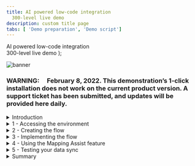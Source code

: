 ```yaml
---
title: AI powered low-code integration
  300-level live demo
description: custom title page
tabs: [ 'Demo preparation', 'Demo script']
---
```


  <span>
    AI powered low-code integration <br /> 300-level live demo
  </span> );

![banner](./images/Low-code-integration-300Script.jpg)

<span id="top"></span>

### **WARNING**:     February 8, 2022. This demonstration’s 1-click installation does not work on the current product version. A support ticket has been submitted, and updates will be provided here daily.

<details>

<summary>Introduction</summary>

<br/>

Data mapping is among the most important design steps in building an integration flow. This design-time task is usually the most tedious, time-consuming, complex, and error-prone because it requires deep understanding of all the data fields on the source and target systems. Building a successful data mapping also requires business analysis, domain expertise, and technical knowledge on both source and target systems.
<br/>
Our goal in creating Mapping Assist was to simplify and automate data mapping. And when coupled with the extensive list of pre-built, security rich connectors, it can accelerate the delivery of value to the business through integration.
<br/><br/>
ACME Retail has acquired another business and needs to synchronize the contacts between two CRM applications. In this demo, we assist ACME using AI and low-code integration, synchronizing contact information between the Salesforce and Insightly CRM systems. We will recognize and automatically match fields with high confidence levels. We will also recommend and assist with other fields where there is lower confidence. And we will generate a transformation across the fields when the field formats are not the same. As you continue to use the Mapping Assist capability it learns from previously accepted matches to raise confidence levels in future mapping efforts.
<br/><br/>
Using AI-powered mapping, we can reduce errors and speed integration development.
<br/><br/>
In the demo, we will execute the following steps: <br/>
•	Access the Cloud Pak for Integration environment <br/>
•	Create and implement an API-enabled flow to map the fields for 'contact' between Salesforce and Insightly CRM <br/>
•	Auto-map all fields wherever the matching confidence is at least 80% <br/>
•	Process relevant and fine-grained field level suggestions that are provided when the confidence is between 30% and 80% <br/>
•	Generate a data transformation when the field formats do not match <br/>
•	Execute the flow to see the results <br/>

<br/>

Let’s get started!

<br/>

(Demo slides [here](./Script-Mapping-Assist-Opening-and-Closing-slides.pptx))
<br/>
(Printer-ready PDF of demo script <a href="./300-AI-powered-low-code-integration.pdf" target="_blank" rel="noreferrer">here</a>)
<br/>
</details>

<details>
<summary>1 - Accessing the environment</summary>

<br/>

| **1.1** | **Log in to Cloud Pak for Integration** |
| :--- | :--- |
| **Narration** | A new approach with automation and continuous improvement fed by AI algorithms is required. IBM Cloud Pak for Integration is a hybrid integration solution that provides an automated lifecycle across multiple styles of enterprise integration. With IBM Cloud Pak for Integration, companies can speed integration development, reduce costs, and maintain enhanced security, governance, and availability. Let’s see IBM Cloud Pak for Integration in action. For today's demo, we are using IBM Cloud Pak for Integration installed on the IBM cloud. Let me log in. |
| **Action** &nbsp; 1.1.1 | Open Cloud Pak for Integration and click **IBM provided credentials (admin only)**. <br/><br/> <img src="https://raw.githubusercontent.com/ibm-garage-tsa/platinum-demos/master/src/pages/300-integration-low-code-integration-using-ai/images/mapping-assist-1-1-1.png" width="800" /><br/>
| **Action** &nbsp; 1.1.2 | Log in with your admin username and password. <br/><br/> <img src="https://raw.githubusercontent.com/ibm-garage-tsa/platinum-demos/master/src/pages/300-integration-low-code-integration-using-ai/images/mapping-assist-1-1-2.png" width="800" /><br/> |

<br/><br/>

| **1.2** | **View the Cloud Pak for Integration home screen** |
| :--- | :--- |
| **Narration** | Welcome to IBM Cloud Pak for Integration! We’re now at the home screen showing all the capabilities of the Cloud Pak brought together in one place. Specialized integration capabilities — for API management, application integration, messaging, and more — are built on top of powerful automation services. Let’s see the integration capabilities available in this Cloud Pak. |
| **Action** &nbsp; 1.2.1 | Show the home page and click **View Capabilities**. <br/><br/> <img src="https://raw.githubusercontent.com/ibm-garage-tsa/platinum-demos/master/src/pages/300-integration-low-code-integration-using-ai/images/mapping-assist-1-2-1.png" width="800" /><br/> |

<br/><br/>

| **1.3** | **Open the Designer** |
| :--- | :--- |
| **Narration** | As you can see, through a single interface you are able to access all the integration capabilities your team needs, including API management, application integration, enterprise messaging, events, and high-speed transfer. <br/><br/> In this demo, we'll use the App Connect Designer's Mapping Assist capability to speed the transformation of complex data formats used by cloud applications, such as Salesforce and Insightly. Let’s open our App Connect Designer. |
| **Action** &nbsp; 1.3.1 | Show the **Integration capabilities** page and open the Designer (**ace-designer-demo**). <br/><br/> <img src="https://raw.githubusercontent.com/ibm-garage-tsa/platinum-demos/master/src/pages/300-integration-low-code-integration-using-ai/images/mapping-assist-1-3-1.png" width="800" /><br/> |

<br/>

**[Go to top](#top)**

</details>

<details>
<summary>2 - Creating the flow</summary>

<br/>

| **2.1** | **Create flows for an API** |
| :--- | :--- |
| **Narration** | Here we are in the designer tooling. This is where we can create all our API integration flows and manage our connectivity to our services and endpoints. As we begin, there is nothing here yet, so let’s build some integration logic. Let’s see how simple it is to create our flow for an API. First, we need to create a model for our contact. |
| **Action** &nbsp; 2.1.1 | Click **Create flows for an API** (1). <br/><br/> <img src="https://raw.githubusercontent.com/ibm-garage-tsa/platinum-demos/master/src/pages/300-integration-low-code-integration-using-ai/images/mapping-assist-2-1-1.png" width="800" /><br/> |
| **Action** &nbsp; 2.1.2 | In the API title, replace Untitled API with **Contact API** (2). In the model name, enter **Contact** and click **Create model** (3). <br/><br/> <img src="https://raw.githubusercontent.com/ibm-garage-tsa/platinum-demos/master/src/pages/300-integration-low-code-integration-using-ai/images/mapping-assist-2-1-2.png" width="800" /><br/> |

<br/><br/>

| **2.2** | **Create properties** |
| :--- | :--- |
| **Narration** | Let's start by defining our properties. There will be an ID, FirstName, LastName, Email, Address, Phone, and Mobile. As you can see, we are developing our API based on a model. It's completely model-driven, and we've just modeled our 'Contact' object. Next, we'll design and implement the operation that is related to this 'Contact' model. |
| **Action** &nbsp; 2.2.1 | In the property name, enter **ID** and click **Add property**. Repeat the same steps to include **FirstName**, **LastName**, **Email**, **Address**, **Phone**, and **Mobile** (1). Click **Operations** (2). <br/><br/> <img src="https://raw.githubusercontent.com/ibm-garage-tsa/platinum-demos/master/src/pages/300-integration-low-code-integration-using-ai/images/mapping-assist-2-2-1.png" width="800" /><br/> |

<br/><br/>

| **2.3** | **Create operation** |
| :--- | :--- |
| **Narration** | First, let's select the "Create Contact" operation. This operation syncs the data from Salesforce to Insightly CRM. Let's implement our API flow. |
| **Action** &nbsp; 2.3.1 | On the **Select an operation to add** combobox, select **Create Contact** (1). Then, click **Implement flow** (2). <br/><br/> <img src="https://raw.githubusercontent.com/ibm-garage-tsa/platinum-demos/master/src/pages/300-integration-low-code-integration-using-ai/images/mapping-assist-2-3-1.png" width="800" /><br/> |

<br/>

**[Go to top](#top)**

</details>

<details>
<summary>3 - Implementing the flow</summary>

<br/>

| **3.1** | **Adjust flow response** |
| :--- | :--- |
| **Narration** | Here we see our initial demo flow, which initially has just a 'Request' node and a 'Response' node. We will use the designer flow editor to edit and change our flow to add the necessary additional steps. <br/><br/> Before we add to our flow, let’s adjust the response that is returned when the flow is called. This response serves to close the API flow and is a required construct. Because there is no data needed by the caller of the API flow (but a response is required), we can have a very simple response. We will add the Object ID to the response. |
| **Action** &nbsp; 3.1.1 | Click the **Response** node (1). <br/><br/> <img src="https://raw.githubusercontent.com/ibm-garage-tsa/platinum-demos/master/src/pages/300-integration-low-code-integration-using-ai/images/mapping-assist-3-0-1.png" width="800" /><br/> |
| **Action** &nbsp; 3.1.2 | Enter **ID** in the **ID** field (2), and select the **Request ID** object (3). <br/><br/> <img src="https://raw.githubusercontent.com/ibm-garage-tsa/platinum-demos/master/src/pages/300-integration-low-code-integration-using-ai/images/mapping-assist-3-0-2.png" width="800" /><br/> |

<br/><br/>

| **3.2** | **Retrieve contacts** |
| :--- | :--- |
| **Narration** | Our API will be easy to create. The API will retrieve the contacts from Salesforce. For each contact that is retrieved, we will sync the data to Insightly CRM. Let's include our pre-configured Salesforce connector and select the "Retrieve contacts" operation. |
| **Action** &nbsp; 3.2.1 | Click the **Plus** icon (1). Search for the **Salesforce** connector (2). <br/><br/> <img src="https://raw.githubusercontent.com/ibm-garage-tsa/platinum-demos/master/src/pages/300-integration-low-code-integration-using-ai/images/mapping-assist-3-1-1.png" width="800" /><br/> |
| **Action** &nbsp; 3.2.2 | From your pre-configured Salesforce connector, select **Retrieve contacts** (3). <br/><br/> <img src="https://raw.githubusercontent.com/ibm-garage-tsa/platinum-demos/master/src/pages/300-integration-low-code-integration-using-ai/images/mapping-assist-3-1-2.png" width="800" /><br/> |
| **Action** &nbsp; 3.2.3 | Select **Process 10 items from the collection** (4). <br/><br/> <img src="https://raw.githubusercontent.com/ibm-garage-tsa/platinum-demos/master/src/pages/300-integration-low-code-integration-using-ai/images/mapping-assist-3-1-3.png" width="800" /><br/> |

<br/><br/>

| **3.3** | **'For each' statement** |
| :--- | :--- |
| **Narration** | Now, we need to add a 'for each' statement because we need to retrieve all of the contacts from Salesforce. For each contact, we need to create a contact in the Insightly CRM. We'll select the "Salesforce Contacts" object as the object to be processed. |
| **Action** &nbsp; 3.3.1 | Click the **Plus** icon (1). <br/><br/> <img src="https://raw.githubusercontent.com/ibm-garage-tsa/platinum-demos/master/src/pages/300-integration-low-code-integration-using-ai/images/mapping-assist-3-2-1.png" width="800" /><br/> |
| **Action** &nbsp; 3.3.2 | Then, open the **Toolbox** tab (2) and select the **For each** statement (3). <br/><br/> <img src="https://raw.githubusercontent.com/ibm-garage-tsa/platinum-demos/master/src/pages/300-integration-low-code-integration-using-ai/images/mapping-assist-3-2-2.png" width="800" /><br/> |
| **Action** &nbsp; 3.3.3 | Enter **Contacts** in the **Select the collection of items to process** field (4), and select the **Salesforce Contacts** object (5). <br/><br/> <img src="https://raw.githubusercontent.com/ibm-garage-tsa/platinum-demos/master/src/pages/300-integration-low-code-integration-using-ai/images/mapping-assist-3-2-3.png" width="800" /><br/> |

<br/><br/>

| **3.4** | **Create contacts** |
| :--- | :--- |
| **Narration** | Now we are configuring our flow to connect to the Insightly CRM. Our Insightly account is pre-configured, so we select the 'Create Contact' operation. The Mapping Assist feature starts to work in the background, generating suggestions for us to populate the target fields in Insightly. |
| **Action** &nbsp; 3.4.1 | In the **For each** loop, click the **Plus** icon (1). <br/><br/> <img src="https://raw.githubusercontent.com/ibm-garage-tsa/platinum-demos/master/src/pages/300-integration-low-code-integration-using-ai/images/mapping-assist-3-3-1.png" width="800" /><br/> |
| **Action** &nbsp; 3.4.2 | In the **Applications** tab, search for the **Insightly** connector (2). <br/><br/> <img src="https://raw.githubusercontent.com/ibm-garage-tsa/platinum-demos/master/src/pages/300-integration-low-code-integration-using-ai/images/mapping-assist-3-3-2.png" width="800" /><br/> |
| **Action** &nbsp; 3.4.3 | Select the **Create contact** operation (3). <br/><br/> <img src="https://raw.githubusercontent.com/ibm-garage-tsa/platinum-demos/master/src/pages/300-integration-low-code-integration-using-ai/images/mapping-assist-3-3-3.png" width="800" /><br/> |

<br/>

**[Go to top](#top)**

</details>

<details>
<summary>4 - Using the Mapping Assist feature </summary>

<br/>

| **4.1** | **View suggestions** |
| :--- | :--- |
| **Narration** | In the node, you can manually define the map between the Salesforce and Insightly fields. However, this is difficult because there are lots of fields, and the products will probably have different field names for the same objects. With Mapping Assist, you don't need to type all of these mappings. We'll use AI to simplify our work! Once Insightly's 'Create Contact' node is added, mapping suggestions are automatically generated. The best possible matches (top suggestions) are presented, which can be automatically inserted into fields with a single click. These top suggestions have an 80% (or higher) confidence score, and the count (20+ suggestions) identifies the total number of fields that will be populated with mappings. |
| **Action** &nbsp; 4.1.1 | Point out Mapping Assist's **[20+] suggestions** (1) and click **View suggestions** (2). <br/><br/> **Note**: The exact number of suggestions may vary. <br/><br/> <img src="https://raw.githubusercontent.com/ibm-garage-tsa/platinum-demos/master/src/pages/300-integration-low-code-integration-using-ai/images/mapping-assist-4-1-1.png" width="800" /><br/> |

<br/><br/>

| **4.2** | **Apply suggestions** |
| :--- | :--- |
| **Narration** | By clicking "View suggestions", all suggestions with a confidence score of at least 80% are automatically displayed into Insightly's 'Create Contact' node. Note that there are suggestions for simple fields as well as for more complex, nested fields. Mapping Assist uses a pre-trained AI algorithm to provide intelligent, customized data map suggestions. From this interface, we can clear the suggestions, or we can accept and apply the suggestions. |
| **Action** &nbsp; 4.2.1 | Show the list of suggestions (1) and click **Apply [20+] suggestions** (2). <br/><br/> <img src="https://raw.githubusercontent.com/ibm-garage-tsa/platinum-demos/master/src/pages/300-integration-low-code-integration-using-ai/images/mapping-assist-4-2-1.png" width="800" /><br/> |

<br/><br/>

| **4.3** | **Resolve warnings** |
| :--- | :--- |
| **Narration** | Mapping Assist’s AI algorithm sometimes finds multiple high-confidence mapping possibilities. When this occurs, we need to decide which mapping we want to accept. |
| **Action** &nbsp; 4.3.1 | You may or may not see this situation. When this happens, a **warning** message is shown. You need to resolve any/all fields where this occurs. Delete the field name that is currently mapped to the field with the warning. <br/><br/> <img src="https://raw.githubusercontent.com/ibm-garage-tsa/platinum-demos/master/src/pages/300-integration-low-code-integration-using-ai/images/Error_screen.png" width="800" /><br/> |
| **Action** &nbsp; 4.3.2 | Click the selection list icon next to the field (1), and select the mapping option listed with the "For Each" option from the displayed list (2). Repeat these steps for each field that has a warning. <br/><br/> <img src="https://github.com/ibm-garage-tsa/platinum-demos/blob/master/src/pages/300-integration-low-code-integration-using-ai/images/Selection_list.png?raw=true" width="800" /><br/> |

<br/><br/>

| **4.4** | **Adjust other suggestions** |
| :--- | :--- |
| **Narration** | These 20+ suggestions are the fields where the matching confidence is at least 80%, so in the background, Mapping Assist evaluates this confidence level and only fills the fields that are at least 80%. But there are also other suggestions for the other fields, and we can see these suggestions too. For example, let's see the field 'Other address postcode.' When we click the field, we can see a suggestion to map to 'Other Zip/Postal Code' from the Salesforce Contact object with a confidence of 72%, which is lower than 80%. Let's accept this mapping. <br/><br/> In our next run, this will be remembered by Mapping Assist, and it will show for you as one of the top suggestions. To improve accuracy in future mappings, Mapping Assist learns by collecting and storing the mapping data in an internal database by tracking your mapping history of flows that are started. For example, as you map 'Other address postcode' to 'Other Zip/Postal Code,' this mapping is remembered. Mapping Assist suggests the same match in future mappings, with a 100% confidence rating. |
| **Action** &nbsp; 4.4.1 | Click the **Other address postcode** field (1). Select the **Other Zip/Postal Code** mapping suggestion (2). <br/><br/> **Note**: If you have any other field (e.g., date of birth) that is not mapped to the **For each** element (orange icon), replace it to use the **For each** element. <br/><br/> <img src="https://raw.githubusercontent.com/ibm-garage-tsa/platinum-demos/master/src/pages/300-integration-low-code-integration-using-ai/images/mapping-assist-4-3-1.png" width="800" /><br/> |

<br/><br/>

| **4.5** | **Generate a transformation** |
| :--- | :--- |
| **Narration** | If a text field is populated with a single mapping from a top suggestion or from the list of suggested mappings, but the data format of the "source" mapping does not match the data format of the "target" field that is populated, you can generate a JSONata expression to define how the source data should be presented in the target application. JSONata is a declarative open-source query and transformation language for JSON data. <br/><br/> Let's explore it with the 'Assistant's Name' field. Let's select "Generate transformation". The 'Generate transformation' panel opens with five blank sources and corresponding target fields that you can use for mapping data formats. We'll need to provide at least five examples of source and target formats for Cloud Pak for Integration to generate the transformation formula. <br/><br/> Using Cloud Pak for Integration and the Mapping Assist capability, we were able to easily create a data sync between two CRM solutions without needing to write any code. |
| **Action** &nbsp; 4.5.1 | On the **Assistant name** field, click the **Assistant's Name** mapping and select **Generate transformation** (1). <br/><br/> <img src="https://raw.githubusercontent.com/ibm-garage-tsa/platinum-demos/master/src/pages/300-integration-low-code-integration-using-ai/images/mapping-assist-4_4_1.png" width="800" /><br/> |
| **Action** &nbsp; 4.5.2 | On the **Generate transformation** dialog, enter **John Lennon** as the first source name, and enter **J. Lennon** under **'Assistant name' examples (target)**. Repeat the same steps to include four more assistants' names using the same transformation format (e.g., Paul McCartney, P. McCartney; George Harrison, G. Harrison; Ringo Starr, R. Starr; Pete Best, P. Best) (2). Click **Generate transformation** (3), and click **Insert transformation** (4). <br/><br/> <img src="https://raw.githubusercontent.com/ibm-garage-tsa/platinum-demos/master/src/pages/300-integration-low-code-integration-using-ai/images/mapping-assist-4_4_2.png" width="800" /><br/> |
| **Action** &nbsp; 4.5.3 | Click **Done** (5). <br/><br/> <img src="https://raw.githubusercontent.com/ibm-garage-tsa/platinum-demos/master/src/pages/300-integration-low-code-integration-using-ai/images/mapping-assist-4_4_3.png" width="800" /><br/> |

<br/>

**[Go to top](#top)**

</details>

<details>
<summary>5 - Testing your data sync</summary>

<br/>

| **5.1** | **Check the target contacts** |
| :--- | :--- |
| **Narration** | Before we test our data sync flow, let's check the contacts that we have available in our target contacts. Let's open our pre-created Insightly CRM account and see the available contacts before we execute the flow. As you can see, we have approximately 20 pre-created contacts, each with pictures. After the test of our flow, we should have two or three new contacts without pictures. |
| **Action** &nbsp; 5.1.1 | Open your **Insightly** home page (1). <br/><br/> Open the **Contacts** view (2). <br/><br/> <img src="https://github.com/ibm-garage-tsa/platinum-demos/raw/058aa7c91c74253c21057da730d8d62fcd82a8de/src/pages/300-integration-low-code-integration-using-ai/images/mapping-assist-5_1_1.png" width="800" /><br/> |
| **Action** &nbsp; 5.1.2 | Notice that there are approximately 20 pre-created contacts, each with pictures (3). <br/><br/> <img src="https://github.com/ibm-garage-tsa/platinum-demos/raw/058aa7c91c74253c21057da730d8d62fcd82a8de/src/pages/300-integration-low-code-integration-using-ai/images/mapping-assist-5_1_2.png" width="800" /><br/> |

<br/><br/>

| **5.2** | **Test the API** |
| :--- | :--- |
| **Narration** | It is time to test our data sync. First, we need to start our flow. Once the flow has started, let's test it. <br/><br/> Great, our data sync was executed. |
| **Action** &nbsp; 5.2.1 | Go back to Cloud Pak for Integration's **App Connect Designer** page. Start your flow (1). <br/><br/> <img src="https://github.com/ibm-garage-tsa/platinum-demos/raw/058aa7c91c74253c21057da730d8d62fcd82a8de/src/pages/300-integration-low-code-integration-using-ai/images/mapping-assist-5_2_1.png" width="800" /><br/> |
| **Action** &nbsp; 5.2.2 | Open the **Test** tab (2). Click **POST /Contact** (3) and open the **Try it** tab (4). <br/><br/> <img src="https://github.com/ibm-garage-tsa/platinum-demos/raw/058aa7c91c74253c21057da730d8d62fcd82a8de/src/pages/300-integration-low-code-integration-using-ai/images/mapping-assist-5_2_2.png" width="800" /><br/> |
| **Action** &nbsp; 5.2.3 | Scroll down to see the body field, and click **Generate** (5) to create some dummy body content. Click **Send** (6), and you should see a **201 Created** response (7). <br/><br/> <img src="https://github.com/ibm-garage-tsa/platinum-demos/raw/058aa7c91c74253c21057da730d8d62fcd82a8de/src/pages/300-integration-low-code-integration-using-ai/images/mapping-assist-5_2_3.png" width="800" /><br/> |

<br/><br/>

| **5.3** | **Check the data sync** |
| :--- | :--- |
| **Narration** | Now let's check our new contacts. We should have at least two new contacts. Let's refresh the 'Contacts' page, and voila, here are our new contacts. Let's check the contact to see the new 'Assistant Name' format. <br/><br/> Great! Everything works as expected. |
| **Action** &nbsp; 5.3.1 | Go back to Insightly's **Contacts** page and refresh the page (1). <br/><br/> <img src="https://github.com/ibm-garage-tsa/platinum-demos/raw/058aa7c91c74253c21057da730d8d62fcd82a8de/src/pages/300-integration-low-code-integration-using-ai/images/mapping-assist-5_3_1.png" width="800" /><br/> |
| **Action** &nbsp; 5.3.2 | Explore the new contacts (without the sample_data tags) (2). <br/><br/> <img src="https://github.com/ibm-garage-tsa/platinum-demos/raw/058aa7c91c74253c21057da730d8d62fcd82a8de/src/pages/300-integration-low-code-integration-using-ai/images/mapping-assist-5_3_2.png" width="800" /><br/> |
| **Action** &nbsp; 5.3.3 | Click one of the contacts without a picture (3), and show the new format of **Assistant Name** based on the function we defined in the flow (4). <br/><br/> <img src="https://github.com/ibm-garage-tsa/platinum-demos/raw/058aa7c91c74253c21057da730d8d62fcd82a8de/src/pages/300-integration-low-code-integration-using-ai/images/mapping-assist-5_3_3.png" width="800" /><br/> |

<br/>

**[Go to top](#top)**

</details>

<details>
<summary>Summary</summary>

<br/>

As we mentioned in the beginning, data mapping is difficult, time-consuming, and error-prone. In this demo, we showed how AI-powered Mapping Assist can alleviate these issues.<br/><br/>
We auto-mapped all the fields where the matching confidence was at least 80%, and we provided relevant and fine-grained field-level suggestions when the confidence was between 30% and 80%. Mapping Assist learns from your decisions about selected mappings, and shows these as top suggestions when a similar source and target mapping is attempted in the future -- further reducing your mapping efforts.<br/><br/>
We also generated a data transformation by providing examples of source and target data when fields do not have the same format. AI was used to determine the pattern and generate the transformation.<br/><br/>
Using AI-powered Mapping Assist reduced the development time and eliminated errors as ACME Retail successfully integrated the new customer contacts from their business acquisition.
<br/>

(Demo slides [here](./Script-Mapping-Assist-Opening-and-Closing-slides.pptx))

<br/>

**[Go to top](#top)**

</details>
